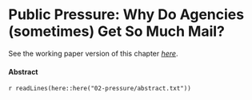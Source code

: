 # Public Pressure: Why Do Agencies (sometimes) Get So Much Mail? {#whymail}

See the working paper version of this chapter [_here_](https://judgelord.github.io/research/whymail/).

#### Abstract {-}

`r readLines(here::here("02-pressure/abstract.txt"))`

